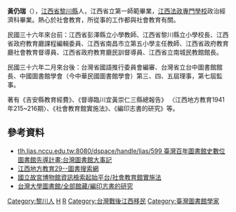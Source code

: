 {{多個問題|
{{no footnotes|time=2018-10-07T11:44:40+00:00}}
{{coi|time=2020-01-10}}
{{copyedit|time=2020-01-10}}
}}
'''黃仍瑞'''（{{bd|1896年||1969年|}}），[[江西省|江西省]][[黎川縣|黎川縣]]人，江西省立第一師範畢業，[[江西法政專門學校|江西法政專門學校]]政治經濟科畢業。熱心於社會教育，所從事的工作都與社會教育有關。

民國三十六年來台前：江西省彭澤縣立小學教師、江西省黎川縣立小學校長、江西省政府教育廳課程編輯委員、江西省南昌市立第五小學主任教師、江西省政府教育廳社會教育督導員、江西省政府教育廳民訓督導員、江西省立南城民教館館長。

民國三十六年二月來台後：台灣省國語推行委員會編審、台灣省立台中圖書館館長、中國圖書館學會（今中華民國圖書館學會）第三、四、五屆理事，第七屆監事。

著有《吉安縣教育經費》、《督導臨川宜黃崇仁三縣總報告》 〈江西地方教育1941年215~216期〉、《社會教育館實施法》、《編印志書的研究》等。

== 參考資料 ==
*[https://web.archive.org/web/20090617045234/http://tlh.lias.nccu.edu.tw:8080/dspace/handle/lias/599 tlh.lias.nccu.edu.tw:8080/dspace/handle/lias/599 臺灣百年圖書館史數位圖書館先導計畫:台灣圖書館大事記]
*[http://www.book110.net/book/624/0624368.htm 江西地方教育29--圖書搜索網]{{dead link|date=2018年5月 |bot=InternetArchiveBot |fix-attempted=yes }}
*[http://lib98.npm.gov.tw:2080/ipac20/ipac.jsp?session=132X96O93R937.1176282&menu=search&aspect=basic&npp=10&ipp=20&profile=npmlib&ri=1&source=10.69.170.98@%21npm_lib&index=.GW&term=%E7%A4%BE%E6%9C%83%E6%95%99%E8%82%B2%E9%A4%A8%E5%AF%A6%E6%96%BD%E6%B3%95&aspect=basic&x=12&y=14#focus 國立故宮博物館資訊檢索起始平台/社會教育館實施法]{{dead link|date=2018年5月 |bot=InternetArchiveBot |fix-attempted=yes }}
*[http://tulips.ntu.edu.tw/record=b3290616*cht 台灣大學圖書館/全部館藏/編印志書的研究]{{Dead link|date=2019年12月 |bot=InternetArchiveBot |fix-attempted=yes }} 

{{china-bio-stub}}
{{台湾教育小作品}}

[[Category:黎川人|Category:黎川人]]
[[Category:中華民國教育家|H]]<!--15岁时民国成立而不是清朝-->
[[Category:黄姓|R]]
[[Category:台灣戰後江西移民|Category:台灣戰後江西移民]]
[[Category:臺灣圖書館學家|Category:臺灣圖書館學家]]